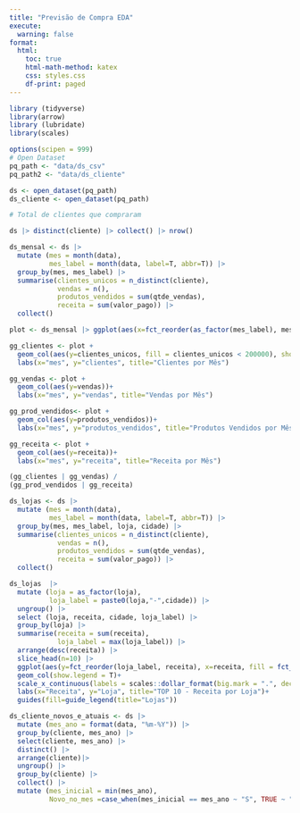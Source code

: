```yaml
---
title: "Previsão de Compra EDA"
execute: 
  warning: false
format:
  html:
    toc: true
    html-math-method: katex
    css: styles.css
    df-print: paged
---
```


```r
library (tidyverse)
library(arrow)
library (lubridate)
library(scales)
```

```r
options(scipen = 999)
# Open Dataset
pq_path <- "data/ds_csv"
pq_path2 <- "data/ds_cliente"

ds <- open_dataset(pq_path)
ds_cliente <- open_dataset(pq_path)
```

```r
# Total de clientes que compraram 

ds |> distinct(cliente) |> collect() |> nrow() 

```

```r
ds_mensal <- ds |> 
  mutate (mes = month(data),
          mes_label = month(data, label=T, abbr=T)) |> 
  group_by(mes, mes_label) |> 
  summarise(clientes_unicos = n_distinct(cliente),
            vendas = n(),
            produtos_vendidos = sum(qtde_vendas),
            receita = sum(valor_pago)) |> 
  collect() 

plot <- ds_mensal |> ggplot(aes(x=fct_reorder(as_factor(mes_label), mes)))  

gg_clientes <- plot +
  geom_col(aes(y=clientes_unicos, fill = clientes_unicos < 200000), show.legend = F)+
  labs(x="mes", y="clientes", title="Clientes por Mês")

gg_vendas <- plot +
  geom_col(aes(y=vendas))+
  labs(x="mes", y="vendas", title="Vendas por Mês")

gg_prod_vendidos<- plot +
  geom_col(aes(y=produtos_vendidos))+
  labs(x="mes", y="produtos_vendidos", title="Produtos Vendidos por Mês")

gg_receita <- plot +
  geom_col(aes(y=receita))+
  labs(x="mes", y="receita", title="Receita por Mês")

(gg_clientes | gg_vendas) /
(gg_prod_vendidos | gg_receita)
```

```r
ds_lojas <- ds |> 
  mutate (mes = month(data),
          mes_label = month(data, label=T, abbr=T)) |> 
  group_by(mes, mes_label, loja, cidade) |> 
  summarise(clientes_unicos = n_distinct(cliente),
            vendas = n(),
            produtos_vendidos = sum(qtde_vendas),
            receita = sum(valor_pago)) |> 
  collect() 
```

```r
ds_lojas  |> 
  mutate (loja = as_factor(loja),
          loja_label = paste0(loja,"-",cidade)) |> 
  ungroup() |> 
  select (loja, receita, cidade, loja_label) |> 
  group_by(loja) |> 
  summarise(receita = sum(receita),
            loja_label = max(loja_label)) |> 
  arrange(desc(receita)) |> 
  slice_head(n=10) |> 
  ggplot(aes(y=fct_reorder(loja_label, receita), x=receita, fill = fct_reorder(loja, desc(receita))))+
  geom_col(show.legend = T)+
  scale_x_continuous(labels = scales::dollar_format(big.mark = ".", decimal.mark = ","))+
  labs(x="Receita", y="Loja", title="TOP 10 - Receita por Loja")+
  guides(fill=guide_legend(title="Lojas"))
```

```r
ds_cliente_novos_e_atuais <- ds |> 
  mutate (mes_ano = format(data, "%m-%Y")) |>  
  group_by(cliente, mes_ano) |> 
  select(cliente, mes_ano) |> 
  distinct() |> 
  arrange(cliente)|> 
  ungroup() |> 
  group_by(cliente) |> 
  collect() |> 
  mutate (mes_inicial = min(mes_ano), 
          Novo_no_mes =case_when(mes_inicial == mes_ano ~ "S", TRUE ~ "N")) 
```

